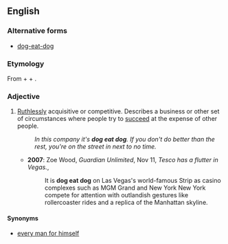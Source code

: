 ==English==

===Alternative forms===
* [[dog-eat-dog]]

===Etymology===
From {{term|dog}} + {{term|eat}} + {{term|dog}}.

===Adjective===
{{en-adj}}

# [[ruthless|Ruthlessly]] acquisitive or competitive. Describes a business or other set of circumstances where people try to [[succeed]] at the expense of other people. 
#: ''In this company it's '''dog eat dog'''. If you don't do better than the rest, you're on the street in next to no time.''
#* '''2007''': Zoe Wood, ''Guardian Unlimited'', Nov 11, ''Tesco has a flutter in Vegas.'',
#*: It is '''dog eat dog''' on Las Vegas's world-famous Strip as casino complexes such as MGM Grand and New York New York compete for attention with outlandish gestures like rollercoaster rides and a replica of the Manhattan skyline.

====Synonyms====
* [[every man for himself]]